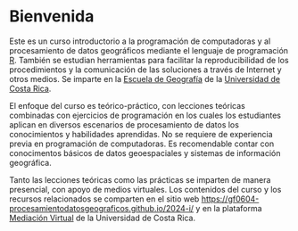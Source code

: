 # Bienvenida {.unnumbered}
Este es un curso introductorio a la programación de computadoras y al procesamiento de datos geográficos mediante el lenguaje de programación [R](https://www.r-project.org/). También se estudian herramientas para facilitar la reproducibilidad de los procedimientos y la comunicación de las soluciones a través de Internet y otros medios. Se imparte en la [Escuela de Geografía](https://www.geografia.fcs.ucr.ac.cr/) de la [Universidad de Costa Rica](https://www.ucr.ac.cr/).

El enfoque del curso es teórico-práctico, con lecciones teóricas combinadas con ejercicios de programación en los cuales los estudiantes aplican en diversos escenarios de procesamiento de datos los conocimientos y habilidades aprendidas. No se requiere de experiencia previa en programación de computadoras. Es recomendable contar con conocimentos básicos de datos geoespaciales y sistemas de información geográfica.

Tanto las lecciones teóricas como las prácticas se imparten de manera presencial, con apoyo de medios virtuales. Los contenidos del curso y los recursos relacionados se comparten en el sitio web [https://gf0604-procesamientodatosgeograficos.github.io/2024-i/](https://gf0604-procesamientodatosgeograficos.github.io/2024-i/) y en la plataforma [Mediación Virtual](https://mediacionvirtual.ucr.ac.cr/) de la Universidad de Costa Rica. 
